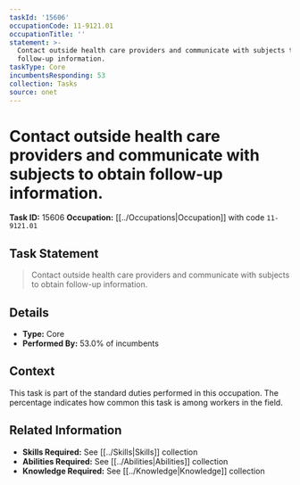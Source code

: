 ```yaml
---
taskId: '15606'
occupationCode: 11-9121.01
occupationTitle: ''
statement: >-
  Contact outside health care providers and communicate with subjects to obtain
  follow-up information.
taskType: Core
incumbentsResponding: 53
collection: Tasks
source: onet
---
```

# Contact outside health care providers and communicate with subjects to obtain follow-up information.

**Task ID:** 15606
**Occupation:** [[../Occupations|Occupation]] with code `11-9121.01`

## Task Statement

> Contact outside health care providers and communicate with subjects to obtain follow-up information.

## Details

- **Type:** Core
- **Performed By:** 53.0% of incumbents

## Context

This task is part of the standard duties performed in this occupation. The percentage indicates how common this task is among workers in the field.

## Related Information

- **Skills Required:** See [[../Skills|Skills]] collection
- **Abilities Required:** See [[../Abilities|Abilities]] collection
- **Knowledge Required:** See [[../Knowledge|Knowledge]] collection
